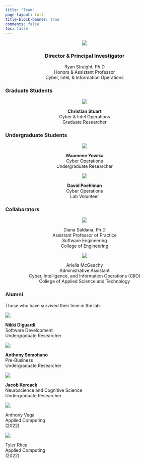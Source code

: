 ```yaml
---
title: "Team"
page-layout: full
title-block-banner: true
comments: false
toc: false
---
```


<!--# Use to crop: https://www.adobe.com/express/feature/image/crop -->

<center>

![](images/director.jpg)

### Director & Principal Investigator

Ryan Straight, Ph.D\
Honors & Assistant Professor\
Cyber, Intel, & Information Operations\

</center>

### Graduate Students

<!--# Grad students -->

<center>

::: grid
::: g-col-3
![](images/christian.png)

**Christian Stuart**\
Cyber & Intel Operations\
Graduate Researcher\
:::
:::

</center>

<!--# Undergrads -->

### Undergraduate Students

<center>

::: grid
::: g-col-3
![](images/waamene.png)

**Waamene Yowika**\
Cyber Operations\
Undergraduate Researcher\
:::

::: g-col-3
![](images/david.png)

**David Poehlman**\
Cyber Operations\
Lab Volunteer\
:::

<!-- ::: g-col-3 -->

<!-- ![](images/wildcat.png) -->

<!-- **Aaron Beck**\ -->

<!-- Cyber Operations\ -->

<!-- ::: -->
:::

</center>

<!--# Collaborators -->

### Collaborators

<center>

::: grid
::: g-col-3
![](images/saldana.png)

Diana Saldana, Ph.D\
Assistant Professor of Practice\
Software Engineering\
College of Engineering\
:::

```{=html}
<!--# Brian, when he gets here

::: g-col-3
![]()

Brian Yecies, Ph.D\
Associate Professor\
University of Wollongong\
:::

-->
```
::: g-col-3
![](images/ariella.png)

Ariella McGeachy\
Administrative Assistant\
Cyber, Intelligence, and Information Operations (CIIO)\
College of Applied Science and Technology\
:::
:::

</center>

<!--# Student section -->

### Alumni

Those who have survived their time in the lab.

::: grid
::: g-col-3
![](images/nikki.png)

**Nikki Diguardi**\
Software Development\
Undergraduate Researcher\
:::

::: g-col-3
![](images/anthony-s.png)

**Anthony Somohano**\
Pre-Business\
Undergraduate Researcher\
:::

::: g-col-3
![](images/jacob.png)

**Jacob Keroack**\
Neuroscience and Cognitive Science\
Undergraduate Researcher\
:::

::: g-col-3
![](images/anthony.png)

Anthony Vega\
Applied Computing\
(2022)\
:::

::: g-col-3
![](images/tyler.jpg)

Tyler Rhea\
Applied Computing\
(2022)\
:::

```{=html}
<!--# Template
::: g-col-3
![]()

Student's name\
Program\
Title\
:::
-->
```
:::
